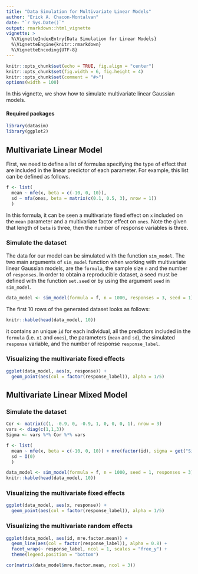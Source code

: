```yaml
---
title: "Data Simulation for Multivariate Linear Models"
author: "Erick A. Chacon-Montalvan"
date: "`r Sys.Date()`"
output: rmarkdown::html_vignette
vignette: >
  %\VignetteIndexEntry{Data Simulation for Linear Models}
  %\VignetteEngine{knitr::rmarkdown}
  %\VignetteEncoding{UTF-8}
---
```


```r
knitr::opts_chunk$set(echo = TRUE, fig.align = "center")
knitr::opts_chunk$set(fig.width = 6, fig.height = 4)
knitr::opts_chunk$set(comment = "#>")
options(width = 100)
```

In this vignette, we show how to simulate multivariate linear Gaussian models.

#### Required packages

```r
library(datasim)
library(ggplot2)
```

## Multivariate Linear Model

First, we need to define a list of formulas specifying the type of effect that are
included in the linear predictor of each parameter. For example, this list can be
defined as follows.

```r
f <- list(
  mean ~ mfe(x, beta = c(-10, 0, 10)),
  sd ~ mfa(ones, beta = matrix(c(0.1, 0.5, 3), nrow = 1))
  )
```

In this formula, it can be seen a multivariate fixed effect on `x` included on the `mean` parameter and a multivariate factor effect on `ones`. Note the given that length of `beta` is three, then the number of response variables is three.

### Simulate the dataset

The data for our model can be simulated with the function `sim_model`.
The two main arguments of `sim_model` function when working with multivariate linear Gaussian
models, are the `formula`, the sample size `n` and the number of `responses`.
In order to obtain a reproducible dataset, a seed must be defined
with the function `set.seed` or by using the argument `seed` in `sim_model`.

```r
data_model <- sim_model(formula = f, n = 1000, responses = 3, seed = 1)
```

The first 10 rows of the generated dataset looks as follows:
```r
knitr::kable(head(data_model, 10))
```

it contains an unique `id` for each individual, all the predictors included in the
`formula` (i.e. `x1` and `ones`), the parameters (`mean` and `sd`), the simulated
`response` variable, and the number of response `response_label`.

### Visualizing the multivariate fixed effects

```r
ggplot(data_model, aes(x, response)) +
  geom_point(aes(col = factor(response_label)), alpha = 1/5)

```

## Multivariate Linear Mixed Model

### Simulate the dataset

```r

Cor <- matrix(c(1, -0.9, 0, -0.9, 1, 0, 0, 0, 1), nrow = 3)
vars <- diag(c(1,1,3))
Sigma <- vars %*% Cor %*% vars

f <- list(
  mean ~ mfe(x, beta = c(-10, 0, 10)) + mre(factor(id), sigma = get("Sigma")),
  sd ~ I(0)
  )

data_model <- sim_model(formula = f, n = 1000, seed = 1, responses = 3)
knitr::kable(head(data_model, 10))

```

### Visualizing the multivariate fixed effects

```r

ggplot(data_model, aes(x, response)) +
  geom_point(aes(col = factor(response_label)), alpha = 1/5)

```

### Visualizing the multivariate random effects

```r
ggplot(data_model, aes(id, mre.factor.mean)) +
  geom_line(aes(col = factor(response_label)), alpha = 0.8) +
  facet_wrap(~ response_label, ncol = 1, scales = "free_y") +
  theme(legend.position = "bottom")

cor(matrix(data_model$mre.factor.mean, ncol = 3))

```

